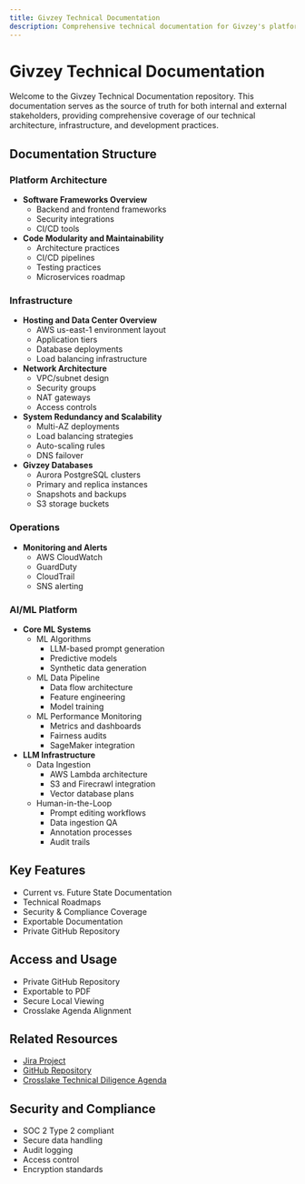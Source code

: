 ```yaml
---
title: Givzey Technical Documentation
description: Comprehensive technical documentation for Givzey's platform architecture, infrastructure, and AI/ML capabilities.
---
```


# Givzey Technical Documentation

Welcome to the Givzey Technical Documentation repository. This documentation serves as the source of truth for both internal and external stakeholders, providing comprehensive coverage of our technical architecture, infrastructure, and development practices.

## Documentation Structure

### Platform Architecture
- **Software Frameworks Overview**
  - Backend and frontend frameworks
  - Security integrations
  - CI/CD tools
- **Code Modularity and Maintainability**
  - Architecture practices
  - CI/CD pipelines
  - Testing practices
  - Microservices roadmap

### Infrastructure
- **Hosting and Data Center Overview**
  - AWS us-east-1 environment layout
  - Application tiers
  - Database deployments
  - Load balancing infrastructure
- **Network Architecture**
  - VPC/subnet design
  - Security groups
  - NAT gateways
  - Access controls
- **System Redundancy and Scalability**
  - Multi-AZ deployments
  - Load balancing strategies
  - Auto-scaling rules
  - DNS failover
- **Givzey Databases**
  - Aurora PostgreSQL clusters
  - Primary and replica instances
  - Snapshots and backups
  - S3 storage buckets

### Operations
- **Monitoring and Alerts**
  - AWS CloudWatch
  - GuardDuty
  - CloudTrail
  - SNS alerting

### AI/ML Platform
- **Core ML Systems**
  - ML Algorithms
    - LLM-based prompt generation
    - Predictive models
    - Synthetic data generation
  - ML Data Pipeline
    - Data flow architecture
    - Feature engineering
    - Model training
  - ML Performance Monitoring
    - Metrics and dashboards
    - Fairness audits
    - SageMaker integration
- **LLM Infrastructure**
  - Data Ingestion
    - AWS Lambda architecture
    - S3 and Firecrawl integration
    - Vector database plans
  - Human-in-the-Loop
    - Prompt editing workflows
    - Data ingestion QA
    - Annotation processes
    - Audit trails

## Key Features
- Current vs. Future State Documentation
- Technical Roadmaps
- Security & Compliance Coverage
- Exportable Documentation
- Private GitHub Repository

## Access and Usage
- Private GitHub Repository
- Exportable to PDF
- Secure Local Viewing
- Crosslake Agenda Alignment

## Related Resources
- [Jira Project](https://givzey.atlassian.net)
- [GitHub Repository](https://github.com/givzey/technical-docs)
- [Crosslake Technical Diligence Agenda](https://crosslake.com/technical-diligence)

## Security and Compliance
- SOC 2 Type 2 compliant
- Secure data handling
- Audit logging
- Access control
- Encryption standards 